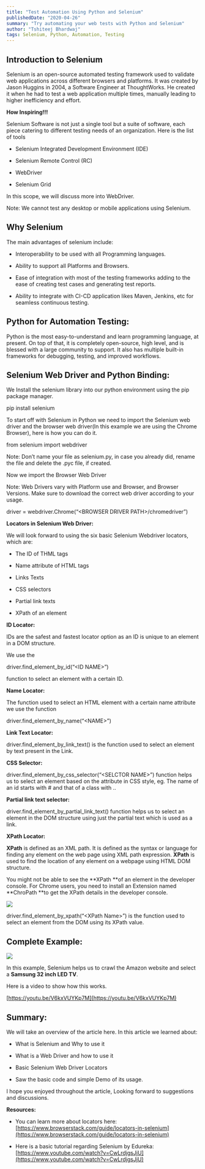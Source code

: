 ```yaml
---
title: "Test Automation Using Python and Selenium"
publishedDate: "2020-04-26"
summary: "Try automating your web tests with Python and Selenium"
author: "Tshiteej Bhardwaj"
tags: Selenium, Python, Automation, Testing
---
```


<!-- # Test Automation Using Python and Selenium -->

## **Introduction to Selenium**

Selenium is an open-source automated testing framework used to validate web applications across different browsers and platforms. It was created by Jason Huggins in 2004, a Software Engineer at ThoughtWorks. He created it when he had to test a web application multiple times, manually leading to higher inefficiency and effort.

**How Inspiring!!!**

Selenium Software is not just a single tool but a suite of software, each piece catering to different testing needs of an organization. Here is the list of tools

- Selenium Integrated Development Environment (IDE)

- Selenium Remote Control (RC)

- WebDriver

- Selenium Grid

In this scope, we will discuss more into WebDriver.

Note: We cannot test any desktop or mobile applications using Selenium.

## **Why Selenium**

The main advantages of selenium include:

- Interoperability to be used with all Programming languages.

- Ability to support all Platforms and Browsers.

- Ease of integration with most of the testing frameworks adding to the ease of creating test cases and generating test reports.

- Ability to integrate with CI-CD application likes Maven, Jenkins, etc for seamless continuous testing.

## **Python for Automation Testing:**

Python is the most easy-to-understand and learn programming language, at present. On top of that, it is completely open-source, high level, and is blessed with a large community to support. It also has multiple built-in frameworks for debugging, testing, and improved workflows.

## **Selenium Web Driver and Python Binding:**

We Install the selenium library into our python environment using the pip package manager.

pip install selenium

To start off with Selenium in Python we need to import the Selenium web driver and the browser web driver(In this example we are using the Chrome Browser), here is how you can do it.

from selenium import webdriver

Note: Don’t name your file as selenium.py, in case you already did, rename the file and delete the .pyc file, if created.

Now we import the Browser Web Driver

Note: Web Drivers vary with Platform use and Browser, and Browser Versions. Make sure to download the correct web driver according to your usage.

driver = webdriver.Chrome(“&lt;BROWSER DRIVER PATH&gt;/chromedriver”)

**Locators in Selenium Web Driver:**

We will look forward to using the six basic Selenium Webdriver locators, which are:

- The ID of THML tags

- Name attribute of HTML tags

- Links Texts

- CSS selectors

- Partial link texts

- XPath of an element

**ID Locator:**

IDs are the safest and fastest locator option as an ID is unique to an element in a DOM structure.

We use the

driver.find_element_by_id(“&lt;ID NAME&gt;”)

function to select an element with a certain ID.

**Name Locator:**

The function used to select an HTML element with a certain name attribute we use the function

driver.find_element_by_name(“&lt;NAME&gt;”)

**Link Text Locator:**

driver.find_element_by_link_text() is the function used to select an element by text present in the Link.

**CSS Selector:**

driver.find_element_by_css_selector(“&lt;SELCTOR NAME&gt;”) function helps us to select an element based on the attribute in CSS style, eg. The name of an id starts with # and that of a class with ..

**Partial link text selector:**

driver.find_element_by_partial_link_text() function helps us to select an element in the DOM structure using just the partial text which is used as a link.

**XPath Locator:**

**XPath** is defined as an XML path. It is defined as the syntax or language for finding any element on the web page using XML path expression. **XPath** is used to find the location of any element on a webpage using HTML DOM structure.

You might not be able to see the **XPath **of an element in the developer console. For Chrome users, you need to install an Extension named **ChroPath **to get the XPath details in the developer console.

![](https://cdn.hashnode.com/res/hashnode/image/upload/v1608828054535/ofA5D5tkO.png)

driver.find_element_by_xpath(“&lt;XPath Name&gt;”) is the function used to select an element from the DOM using its XPath value.

## **Complete Example:**

![](https://cdn.hashnode.com/res/hashnode/image/upload/v1608828056970/vYUwMWu08.png)

In this example, Selenium helps us to crawl the Amazon website and select a **Samsung 32 inch LED TV**.

Here is a video to show how this works.

[https://youtu.be/V6kxVUYKp7M](https://youtu.be/V6kxVUYKp7M)

## **Summary:**

We will take an overview of the article here. In this article we learned about:

- What is Selenium and Why to use it

- What is a Web Driver and how to use it

- Basic Selenium Web Driver Locators

- Saw the basic code and simple Demo of its usage.

I hope you enjoyed throughout the article, Looking forward to suggestions and discussions.

**Resources:**

- You can learn more about locators here: [https://www.browserstack.com/guide/locators-in-selenium](https://www.browserstack.com/guide/locators-in-selenium)

- Here is a basic tutorial regarding Selenium by Edureka: [https://www.youtube.com/watch?v=CwLrdjgsJjU](https://www.youtube.com/watch?v=CwLrdjgsJjU)
